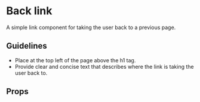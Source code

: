 
<Meta of={BackLinkStories} name="Docs" />

# Back link
A simple link component for taking the user back to a previous page.

<Canvas>
  <Story of={BackLinkStories}/>
</Canvas>

## Guidelines
- Place at the top left of the page above the h1 tag.
- Provide clear and concise text that describes where the link is taking the user back to.

## Props
<ArgTypes />


